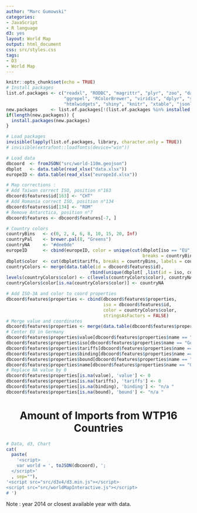 ```yaml
---
author: "Marc Gumowski"
categories:
- JavaScript
- R language
d3: yes
layout: World Map
output: html_document
css: src/styles.css
tags:
- D3
- World Map
---
```


```r
knitr::opts_chunk$set(echo = TRUE)
# Install packages
list.of.packages <- c("readxl", "RODBC", "magrittr", "plyr", "zoo", "data.table", "extrafont", "maps", "ggplot2", 
                      "ggrepel", "RColorBrewer", "viridis", "dplyr", "sp", "circlize", "gridSVG", "ggiraph",
                      "htmlwidgets", "shiny", "knitr", "xtable", "jsonlite")
new.packages     <- list.of.packages[!(list.of.packages %in% installed.packages()[ ,"Package"])]
if(length(new.packages)) {
  install.packages(new.packages)
}

# Load packages
invisible(lapply(list.of.packages, library, character.only = TRUE))
# invisible(extrafont::loadfonts(device="win"))

# Load data
dbcoord  <- fromJSON("src/world-110m.geojson")
dbplot   <- data.table(read_xlsx("data.xlsx"))
europeID <- data.table(read_xlsx("europeId.xlsx"))

# Map corrections :
# Add Taiwan correct ISO, position n°163
dbcoord$features$id[163] <- "CHT"
# Add Romania correct ISO, position n°134
dbcoord$features$id[134] <- "ROM"
# Remove Antarctica, position n°7
dbcoord$features <- dbcoord$features[-7, ]

# Country colors
countryBins   <- c(0, 2, 4, 6, 8, 10, 15, 20, Inf)
countryPal    <- brewer.pal(8, "Greens")
countryNA     <- "#dee0de"
europeID      <- cbind(europeID, color = unique(cut(dbplot[iso == "EU", tariffs], 
                                                    breaks = countryBins, labels = countryPal, right = F)))
dbplot$color  <- cut(dbplot$tariffs, breaks = countryBins, labels = countryPal, right = F)
countryColors <- merge(data.table(id = dbcoord$features$id), 
                                rbind(unique(dbplot[ ,list(id = iso, color)]), europeID), sort = F, all.x = T)
levels(countryColors$color) <- c(levels(countryColors$color), countryNA) 
countryColors$color[is.na(countryColors$color)] <- countryNA

# Add ISO-3A and color to coord properties
dbcoord$features$properties <- cbind(dbcoord$features$properties, 
                                     iso = dbcoord$features$id,
                                     color = countryColors$color,
                                     stringsAsFactors = FALSE)
# Merge value and coordinates
dbcoord$features$properties <- merge(data.table(dbcoord$features$properties), dbplot, all.x = T, sort = F)
# Center EU in Germany
dbcoord$features$properties$value[dbcoord$features$properties$name == "Germany"] <- dbplot[iso == "EU", value]
dbcoord$features$properties$iso[dbcoord$features$properties$name == "Germany"]   <- dbplot[iso == "EU", iso]
dbcoord$features$properties$tariffs[dbcoord$features$properties$name == "Germany"]   <- dbplot[iso == "EU", tariffs]
dbcoord$features$properties$binding[dbcoord$features$properties$name == "Germany"]   <- dbplot[iso == "EU", binding]
dbcoord$features$properties$bound[dbcoord$features$properties$name == "Germany"]   <- dbplot[iso == "EU", bound]
dbcoord$features$properties$name[dbcoord$features$properties$name == "Germany"]  <- "European Union"
# Replace NA value by 0
dbcoord$features$properties[is.na(value), 'value'] <- 0
dbcoord$features$properties[is.na(tariffs), 'tariffs'] <- 0
dbcoord$features$properties[is.na(binding), 'binding'] <- "n/a "
dbcoord$features$properties[is.na(bound), 'bound'] <- "n/a "
```

<head><title> World Map </title></head>
<body>
<center><h1>Amount of Imports from WTP16 Countries</h1></center>
<div id="worldMapInteractive" style="text-align:center; width:100%;"></div>
```r
# Data, d3, Chart
cat(
  paste(
    '<script>
    var world = ', toJSON(dbcoord), ';
  </script>'
  , sep=""),
'<script src="src/d3v4/d3.min.js"></script>
<script src="src/worldMapInteractive.js"></script>
# ')


```
<p> Note : year 2014 or closest available year with data. </p>
</body></html>